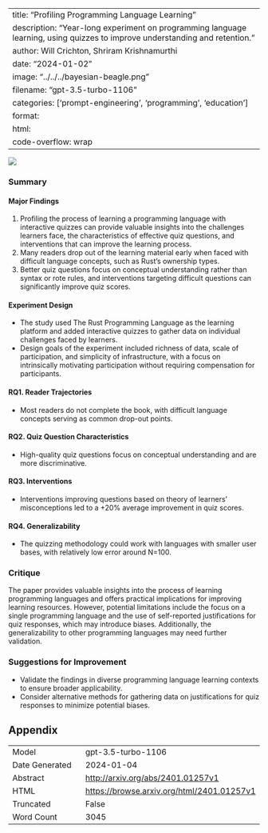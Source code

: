 
---
title: "Profiling Programming Language Learning"
description: "Year-long experiment on programming language learning, using quizzes to improve understanding and retention."
author: Will Crichton, Shriram Krishnamurthi
date: "2024-01-02"
image: "../../../bayesian-beagle.png"
filename: "gpt-3.5-turbo-1106"
categories: ['prompt-engineering', 'programming', 'education']
format:
  html:
    code-overflow: wrap
---

![](None)

### Summary

#### Major Findings
1. Profiling the process of learning a programming language with interactive quizzes can provide valuable insights into the challenges learners face, the characteristics of effective quiz questions, and interventions that can improve the learning process.
2. Many readers drop out of the learning material early when faced with difficult language concepts, such as Rust's ownership types.
3. Better quiz questions focus on conceptual understanding rather than syntax or rote rules, and interventions targeting difficult questions can significantly improve quiz scores.

#### Experiment Design
- The study used The Rust Programming Language as the learning platform and added interactive quizzes to gather data on individual challenges faced by learners.
- Design goals of the experiment included richness of data, scale of participation, and simplicity of infrastructure, with a focus on intrinsically motivating participation without requiring compensation for participants.

#### RQ1. Reader Trajectories
- Most readers do not complete the book, with difficult language concepts serving as common drop-out points.

#### RQ2. Quiz Question Characteristics
- High-quality quiz questions focus on conceptual understanding and are more discriminative.

#### RQ3. Interventions
- Interventions improving questions based on theory of learners' misconceptions led to a +20% average improvement in quiz scores.

#### RQ4. Generalizability
- The quizzing methodology could work with languages with smaller user bases, with relatively low error around N=100.

### Critique
The paper provides valuable insights into the process of learning programming languages and offers practical implications for improving learning resources. However, potential limitations include the focus on a single programming language and the use of self-reported justifications for quiz responses, which may introduce biases. Additionally, the generalizability to other programming languages may need further validation.

### Suggestions for Improvement
- Validate the findings in diverse programming language learning contexts to ensure broader applicability.
- Consider alternative methods for gathering data on justifications for quiz responses to minimize potential biases.

## Appendix

|          |          |
|----------|----------|
| Model     | gpt-3.5-turbo-1106       |
| Date Generated     | 2024-01-04       |
| Abstract | [http://arxiv.org/abs/2401.01257v1](http://arxiv.org/abs/2401.01257v1)        |
| HTML     | [https://browse.arxiv.org/html/2401.01257v1](https://browse.arxiv.org/html/2401.01257v1)       |
| Truncated       | False       |
| Word Count       | 3045       |